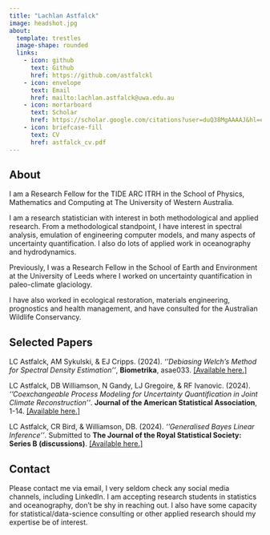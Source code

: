 ```yaml
---
title: "Lachlan Astfalck"
image: headshot.jpg
about:
  template: trestles
  image-shape: rounded
  links:
    - icon: github
      text: Github
      href: https://github.com/astfalckl
    - icon: envelope
      text: Email
      href: mailto:lachlan.astfalck@uwa.edu.au
    - icon: mortarboard
      text: Scholar
      href: https://scholar.google.com/citations?user=duQ38MgAAAAJ&hl=en&oi=ao
    - icon: briefcase-fill
      text: CV
      href: astfalck_cv.pdf
---
```


## About

I am a Research Fellow for the TIDE ARC ITRH in the School of Physics, Mathematics and Computing at The University of Western Australia. 

I am a research statistician with interest in both methodological and applied research. From a methodological standpoint, I have interest in spectral analysis, emulation of engineering computer models, and many aspects of uncertainty quantification. I also do lots of applied work in oceanography and hydrodynamics.

Previously, I was a Research Fellow in the School of Earth and Environment at the University of Leeds where I worked on uncertainty quantification in paleo-climate glaciology.

I have also worked in ecological restoration, materials engineering, prognostics and health management, and have consulted for the Australian Wildlife Conservancy.

## Selected Papers

LC Astfalck, AM Sykulski, & EJ Cripps. (2024). *''Debiasing Welch’s Method for Spectral Density Estimation''*, **Biometrika**, asae033. [[Available here.]](https://academic.oup.com/biomet/advance-article/doi/10.1093/biomet/asae033/7703280)

LC Astfalck, DB Williamson, N Gandy, LJ Gregoire, & RF Ivanovic. (2024). *''Coexchangeable Process Modeling for Uncertainty Quantification in Joint Climate Reconstruction''*. **Journal of the American Statistical Association**, 1-14. [[Available here.]](https://www.tandfonline.com/doi/full/10.1080/01621459.2024.2325705)

LC Astfalck, CR Bird, & Williamson, DB. (2024). *''Generalised Bayes Linear Inference''*. Submitted to **The Journal of the Royal Statistical Society: Series B (discussions)**. [[Available here.]](https://arxiv.org/pdf/2405.14145)

## Contact

Please contact me via email, I very seldom check any social media channels, including LinkedIn. I am accepting research students in statistics and oceanography, don't be shy in reaching out. I also have some capacity for statistical/data-science consulting or other applied research should my expertise be of interest.

